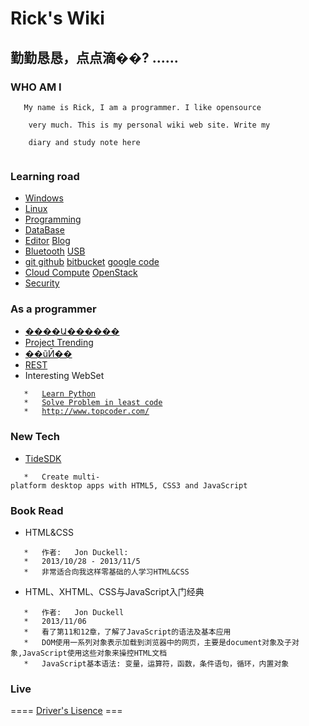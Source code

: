 = Rick's Wiki =
== 勤勤恳恳，点点滴��?   ...... ==

=== WHO AM I ===
    My name is Rick, I am a programmer. I like opensource
    <br> 
    very much. This is my personal wiki web site. Write my
    <br>
    diary and study note here
    
=== Learning road ===
*   [[Windows]]
*   [[Linux]]
*   [[Programming]]
*   [[DataBase]]
*   [[Editor]] [[Blog]]
*   [[Bluetooth]] [[USB]]
*   [[git  github]] [[bitbucket]] [[google code]]
*   [[Cloud Compute]]  [[OpenStack]]
*   [[Security]]

=== As a programmer ===
*   [[http://www.linuxeden.com/html/news/20130819/142662.html|����Ա������]]
*   [[https://github.com/trending?l=python|Project Trending]]
*   [[http://www.linuxeden.com/html/news/20130810/142319.html|��ũӢ��]]
*   [[REST]]
*   Interesting WebSet
    *   [[http://www.pythonchallenge.com/|Learn Python]]
    *   [[http://projecteuler.net/|Solve Problem in least code]]
    *   [[http://www.topcoder.com/]]

=== New Tech ===
*   [[http://www.tidesdk.org/|TideSDK]]   
    *   Create multi-platform desktop apps with HTML5, CSS3 and JavaScript

=== Book Read ===
*   HTML&CSS    
    *   作者:   Jon Duckell: 
    *   2013/10/28 - 2013/11/5
    *   非常适合向我这样零基础的人学习HTML&CSS
*   HTML、XHTML、CSS与JavaScript入门经典
    *   作者:   Jon Duckell
    *   2013/11/06
    *   看了第11和12章，了解了JavaScript的语法及基本应用
    *   DOM使用一系列对象表示加载到浏览器中的网页，主要是document对象及子对象,JavaScript使用这些对象来操控HTML文档
    *   JavaScript基本语法: 变量，运算符，函数，条件语句，循环，内置对象

=== Live ===
==== [[Driver's Lisence]] ===
